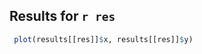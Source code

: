 Results for `r res`
---------------------------

```r
 plot(results[[res]]$x, results[[res]]$y)
```
